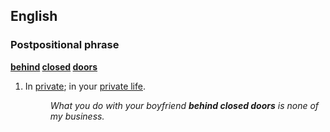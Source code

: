 == English ==
=== Postpositional phrase ===
'''[[behind]] [[closed]] [[doors]]'''
# In [[private]]; in your [[private life]].
#: ''What you do with your boyfriend '''behind closed doors''' is none of my business.''